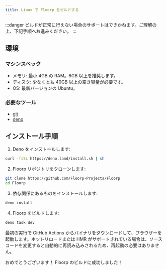 ```yaml
---
title: Linux で Floorp をビルドする
---
```


:::danger
ビルドが正常に行えない場合のサポートはできかねます。ご理解の上、下記手順へお進みください。
:::

## 環境

### マシンスペック

- メモリ: 最小 4GB の RAM。8GB 以上を推奨します。
- ディスク: 少なくとも 40GB 以上の空き容量が必要です。
- OS: 最新バージョンの Ubuntu。

### 必要なツール

- [git](https://git-scm.com/download/linux)
- [deno](https://deno.com/)

## インストール手順

1. Deno をインストールします:
```bash
curl -fsSL https://deno.land/install.sh | sh
```

2. Floorp リポジトリをクローンします:
```bash
git clone https://github.com/Floorp-Projects/Floorp
cd Floorp
```

3. 依存関係にあるものをインストールします:
```bash
deno install
```

4. Floorp をビルドします:
```bash
deno task dev
```

最初の実行で GitHub Actions からバイナリをダウンロードして、ブラウザーを起動します。ホットリロードまたは HMR がサポートされている場合は、ソースコードを変更すると自動的に再読み込みされるため、再起動の必要はありません。

おめでとうございます！ Floorp のビルドに成功しました！